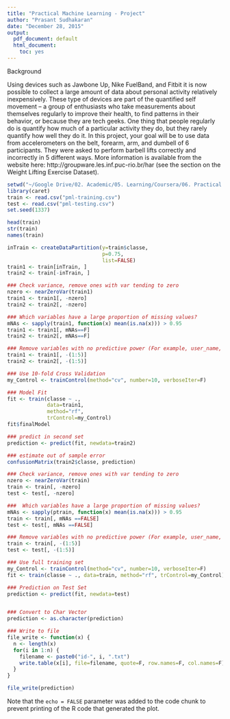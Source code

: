 ```yaml
---
title: "Practical Machine Learning - Project"
author: "Prasant Sudhakaran"
date: "December 28, 2015"
output:
  pdf_document: default
  html_document:
    toc: yes
---
```


Background

Using devices such as Jawbone Up, Nike FuelBand, and Fitbit it is now possible to collect a large amount of data about personal activity relatively inexpensively. These type of devices are part of the quantified self movement – a group of enthusiasts who take measurements about themselves regularly to improve their health, to find patterns in their behavior, or because they are tech geeks. One thing that people regularly do is quantify how much of a particular activity they do, but they rarely quantify how well they do it. In this project, your goal will be to use data from accelerometers on the belt, forearm, arm, and dumbell of 6 participants. They were asked to perform barbell lifts correctly and incorrectly in 5 different ways. More information is available from the website here: http://groupware.les.inf.puc-rio.br/har (see the section on the Weight Lifting Exercise Dataset). 

```r
setwd("~/Google Drive/02. Academic/05. Learning/Coursera/06. Practical Machine Learning/01. Project/Data")
library(caret)
train <- read.csv("pml-training.csv")
test <- read.csv("pml-testing.csv")
set.seed(1337)

head(train)
str(train)
names(train)

inTrain <- createDataPartition(y=train$classe, 
                               p=0.75, 
                               list=FALSE)
train1 <- train[inTrain, ]
train2 <- train[-inTrain, ]

```
```r
### Check variance, remove ones with var tending to zero
nzero <- nearZeroVar(train1)
train1 <- train1[, -nzero]
train2 <- train2[, -nzero]

### Which variables have a large proportion of missing values?
mNAs <- sapply(train1, function(x) mean(is.na(x))) > 0.95
train1 <- train1[, mNAs==F]
train2 <- train2[, mNAs==F]

### Remove variables with no predictive power (For example, user_name, raw_timestamp_part_1, raw_timestamp_part_2 etc)
train1 <- train1[, -(1:5)]
train2 <- train2[, -(1:5)]

### Use 10-fold Cross Validation
my_Control <- trainControl(method="cv", number=10, verboseIter=F)

### Model Fit
fit <- train(classe ~ ., 
             data=train1, 
             method="rf", 
             trControl=my_Control)
fit$finalModel        

### predict in second set
prediction <- predict(fit, newdata=train2)

### estimate out of sample error
confusionMatrix(train2$classe, prediction)

### Check variance, remove ones with var tending to zero
nzero <- nearZeroVar(train)
train <- train[, -nzero]
test <- test[, -nzero]

###  Which variables have a large proportion of missing values?
mNAs <- sapply(ptrain, function(x) mean(is.na(x))) > 0.95
train <- train[, mNAs ==FALSE]
test <- test[, mNAs ==FALSE]

### Remove variables with no predictive power (For example, user_name, raw_timestamp_part_1, raw_timestamp_part_2 etc)
train <- train[, -(1:5)]
test <- test[, -(1:5)]

### Use full training set
my_Control <- trainControl(method="cv", number=10, verboseIter=F)
fit <- train(classe ~ ., data=train, method="rf", trControl=my_Control)

### Prediction on Test Set
prediction <- predict(fit, newdata=test)


### Convert to Char Vector
prediction <- as.character(prediction)

### Write to file
file_write <- function(x) {
  n <- length(x)
  for(i in 1:n) {
    filename <- paste0("id-", i, ".txt")
    write.table(x[i], file=filename, quote=F, row.names=F, col.names=F)
  }
}

file_write(prediction)

```

Note that the `echo = FALSE` parameter was added to the code chunk to prevent printing of the R code that generated the plot.
